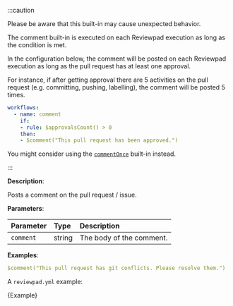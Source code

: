 
:::caution

Please be aware that this built-in may cause unexpected behavior.

The comment built-in is executed on each Reviewpad execution as long as the condition is met.

In the configuration below, the comment will be posted on each Reviewpad execution as long as the pull request has at least one approval.

For instance, if after getting approval there are 5 activities on the pull request (e.g. committing, pushing, labelling), the comment will be posted 5 times.

```yml
workflows:
  - name: comment
    if:
    - rule: $approvalsCount() > 0
    then:
    - $comment("This pull request has been approved.")
```

You might consider using the [`commentOnce`](/guides/built-ins#commentonce) built-in instead.

:::

**Description**:

Posts a comment on the pull request / issue.

**Parameters**:

| Parameter  | Type    | Description               |
| :--------- | :------ | :------------------------ |
| `comment`  | string  | The body of the comment.  |

**Examples**:

```yml
$comment("This pull request has git conflicts. Please resolve them.")
```

A `reviewpad.yml` example:

<CodeBlock language="yml" title="reviewpad.yml">{Example}</CodeBlock>
